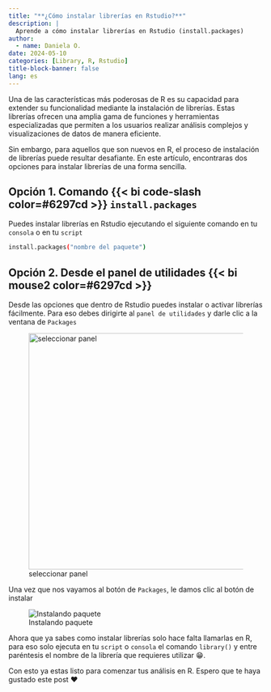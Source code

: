 ```yaml
---
title: "**¿Cómo instalar librerías en Rstudio?**"
description: |
  Aprende a cómo instalar librerías en Rstudio (install.packages)
author:
  - name: Daniela O. 
date: 2024-05-10
categories: [Library, R, Rstudio]
title-block-banner: false
lang: es
---
```


Una de las características más poderosas de R es su capacidad para extender su funcionalidad mediante la instalación de librerías. Estas librerías ofrecen una amplia gama de funciones y herramientas especializadas que permiten a los usuarios realizar análisis complejos y visualizaciones de datos de manera eficiente.

Sin embargo, para aquellos que son nuevos en R, el proceso de instalación de librerías puede resultar desafiante. En este artículo, encontraras dos opciones para instalar librerías de una forma sencilla.

## Opción 1. Comando {{< bi code-slash color=#6297cd >}} `install.packages`

Puedes instalar librerías en Rstudio ejecutando el siguiente comando en tu `consola` o en tu `script`

``` .bash
install.packages("nombre del paquete")
```

## Opción 2. Desde el panel de utilidades {{< bi mouse2 color=#6297cd >}}

Desde las opciones que dentro de Rstudio puedes instalar o activar librerías fácilmente. Para eso debes dirigirte al `panel de utilidades` y darle clic a la ventana de `Packages`

![seleccionar panel](panel.jpg){.images fig-align="center" width="467"}

Una vez que nos vayamos al botón de `Packages`, le damos clic al botón de instalar

![Instalando paquete](install.jpg){fig-align="center"}

Ahora que ya sabes como instalar librerías solo hace falta llamarlas en R, para eso solo ejecuta en tu `script` o `consola` el comando `library()` y entre paréntesis el nombre de la librería que requieres utilizar 😁.

Con esto ya estas listo para comenzar tus análisis en R. Espero que te haya gustado este post ❤️
